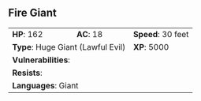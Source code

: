 ## Fire Giant {#monster-fire-giant}

```{=html}
<table class="table table-striped">
    <tbody>
        <tr>                    
            <td><b>HP</b>: 162</td>
            <td><b>AC</b>: 18</td>
            <td><b>Speed</b>: 30 feet</td>
        </tr>
        <tr>
            <td colspan="2"><b>Type</b>: Huge Giant (Lawful Evil)</td>
            <td><b>XP</b>: 5000</td>
        </tr>
        <tr>
            <td colspan="3"><b>Vulnerabilities</b>: </td>
        </tr>
        <tr>
            <td colspan="3"><b>Resists</b>: </td>
        </tr>
        <tr>
            <td colspan="3"><b>Languages</b>: Giant</td>
        </tr>
    </tbody>
</table>
```
